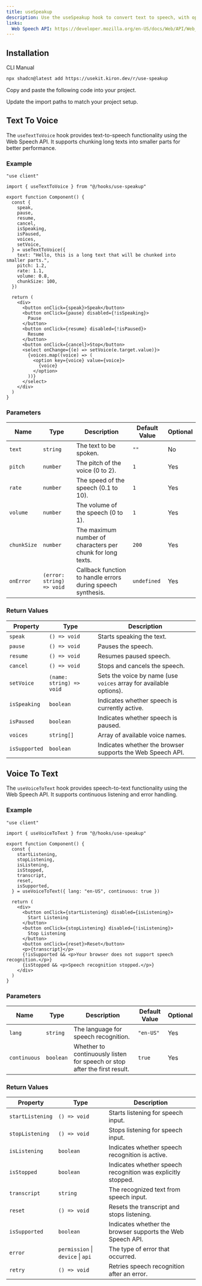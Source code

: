 ```yaml
---
title: useSpeakup
description: Use the useSpeakup hook to convert text to speech, with options to control pitch, rate, volume, and voice selection.
links:
  Web Speech API: https://developer.mozilla.org/en-US/docs/Web/API/Web_Speech_API
---
```


<ComponentPreview name="use-speakup-demo" />

## Installation

<Tabs defaultValue="cli">

<TabsList>
  <TabsTrigger value="cli">CLI</TabsTrigger>
  <TabsTrigger value="manual">Manual</TabsTrigger>
</TabsList>

<TabsContent value="cli">

```bash
npx shadcn@latest add https://usekit.kiron.dev/r/use-speakup
```

</TabsContent>

<TabsContent value="manual">

<Steps>

<Step>Copy and paste the following code into your project.</Step>

<ComponentSource name="use-speakup" />

<Step>Update the import paths to match your project setup.</Step>

</Steps>

</TabsContent>

</Tabs>

## Text To Voice

The `useTextToVoice` hook provides text-to-speech functionality using the Web Speech API. It supports chunking long texts into smaller parts for better performance.

### Example

```tsx {3, 6-21}
"use client"

import { useTextToVoice } from "@/hooks/use-speakup"

export function Component() {
  const {
    speak,
    pause,
    resume,
    cancel,
    isSpeaking,
    isPaused,
    voices,
    setVoice,
  } = useTextToVoice({
    text: "Hello, this is a long text that will be chunked into smaller parts.",
    pitch: 1.2,
    rate: 1.1,
    volume: 0.8,
    chunkSize: 100,
  })

  return (
    <div>
      <button onClick={speak}>Speak</button>
      <button onClick={pause} disabled={!isSpeaking}>
        Pause
      </button>
      <button onClick={resume} disabled={!isPaused}>
        Resume
      </button>
      <button onClick={cancel}>Stop</button>
      <select onChange={(e) => setVoice(e.target.value)}>
        {voices.map((voice) => (
          <option key={voice} value={voice}>
            {voice}
          </option>
        ))}
      </select>
    </div>
  )
}
```

### Parameters

| Name        | Type                      | Description                                                 | Default Value | Optional |
| ----------- | ------------------------- | ----------------------------------------------------------- | ------------- | -------- |
| `text`      | `string`                  | The text to be spoken.                                      | `""`          | No       |
| `pitch`     | `number`                  | The pitch of the voice (0 to 2).                            | `1`           | Yes      |
| `rate`      | `number`                  | The speed of the speech (0.1 to 10).                        | `1`           | Yes      |
| `volume`    | `number`                  | The volume of the speech (0 to 1).                          | `1`           | Yes      |
| `chunkSize` | `number`                  | The maximum number of characters per chunk for long texts.  | `200`         | Yes      |
| `onError`   | `(error: string) => void` | Callback function to handle errors during speech synthesis. | `undefined`   | Yes      |

### Return Values

| Property      | Type                     | Description                                                        |
| ------------- | ------------------------ | ------------------------------------------------------------------ |
| `speak`       | `() => void`             | Starts speaking the text.                                          |
| `pause`       | `() => void`             | Pauses the speech.                                                 |
| `resume`      | `() => void`             | Resumes paused speech.                                             |
| `cancel`      | `() => void`             | Stops and cancels the speech.                                      |
| `setVoice`    | `(name: string) => void` | Sets the voice by name (use `voices` array for available options). |
| `isSpeaking`  | `boolean`                | Indicates whether speech is currently active.                      |
| `isPaused`    | `boolean`                | Indicates whether speech is paused.                                |
| `voices`      | `string[]`               | Array of available voice names.                                    |
| `isSupported` | `boolean`                | Indicates whether the browser supports the Web Speech API.         |

## Voice To Text

The `useVoiceToText` hook provides speech-to-text functionality using the Web Speech API. It supports continuous listening and error handling.

### Example

```tsx {3, 6-14}
"use client"

import { useVoiceToText } from "@/hooks/use-speakup"

export function Component() {
  const {
    startListening,
    stopListening,
    isListening,
    isStopped,
    transcript,
    reset,
    isSupported,
  } = useVoiceToText({ lang: "en-US", continuous: true })

  return (
    <div>
      <button onClick={startListening} disabled={isListening}>
        Start Listening
      </button>
      <button onClick={stopListening} disabled={!isListening}>
        Stop Listening
      </button>
      <button onClick={reset}>Reset</button>
      <p>{transcript}</p>
      {!isSupported && <p>Your browser does not support speech recognition.</p>}
      {isStopped && <p>Speech recognition stopped.</p>}
    </div>
  )
}
```

### Parameters

| Name         | Type      | Description                                                               | Default Value | Optional |
| ------------ | --------- | ------------------------------------------------------------------------- | ------------- | -------- |
| `lang`       | `string`  | The language for speech recognition.                                      | `"en-US"`     | Yes      |
| `continuous` | `boolean` | Whether to continuously listen for speech or stop after the first result. | `true`        | Yes      |

### Return Values

| Property         | Type                              | Description                                                  |
| ---------------- | --------------------------------- | ------------------------------------------------------------ |
| `startListening` | `() => void`                      | Starts listening for speech input.                           |
| `stopListening`  | `() => void`                      | Stops listening for speech input.                            |
| `isListening`    | `boolean`                         | Indicates whether speech recognition is active.              |
| `isStopped`      | `boolean`                         | Indicates whether speech recognition was explicitly stopped. |
| `transcript`     | `string`                          | The recognized text from speech input.                       |
| `reset`          | `() => void`                      | Resets the transcript and stops listening.                   |
| `isSupported`    | `boolean`                         | Indicates whether the browser supports the Web Speech API.   |
| `error`          | `permission` \| `device` \| `api` | The type of error that occurred.                             |
| `retry`          | `() => void`                      | Retries speech recognition after an error.                   |
